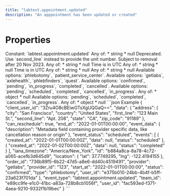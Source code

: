 ```yaml
---
title: "labtest.appointment.updated"
description: "An apppointment has been updated or created"
---
```

# Properties
<ResponseField name="event_type" type="const string" required="true">
Constant: `labtest.appointment.updated`
</ResponseField>
<ResponseField name="team_id" type="string" required="true">
</ResponseField>
<ResponseField name="user_id" type="string" required="true">
</ResponseField>
<ResponseField name="client_user_id" type="string" required="true">
</ResponseField>
<ResponseField name="data" type="ClientFacingAppointment" required="true">
<Expandable title="ClientFacingAppointment" defaultOpen="true">
<ResponseField name="id" type="string" required="true">
</ResponseField>
<ResponseField name="user_id" type="string" required="true">
</ResponseField>
<ResponseField name="order_id" type="string" required="true">
</ResponseField>
<ResponseField name="address" type="USAddress" required="true">
<Expandable title="USAddress" defaultOpen="true">
<ResponseField name="first_line" type="string" required="true">
</ResponseField>
<ResponseField name="second_line" type="anyOf | null">
Any of:
* string
* null
</ResponseField>
<ResponseField name="city" type="string" required="true">
</ResponseField>
<ResponseField name="state" type="string" required="true">
</ResponseField>
<ResponseField name="zip_code" type="string" required="true">
</ResponseField>
<ResponseField name="unit" type="anyOf | null" deprecated>
Deprecated. Use `second_line` instead to provide the unit number. Subject to removal after 20 Nov 2023.
Any of:
* string
* null
</ResponseField>
</Expandable>
</ResponseField>
<ResponseField name="location" type="LngLat" required="true">
<Expandable title="LngLat" defaultOpen="true">
<ResponseField name="lng" type="number" required="true">
</ResponseField>
<ResponseField name="lat" type="number" required="true">
</ResponseField>
</Expandable>
</ResponseField>
<ResponseField name="start_at" type="anyOf" required="true">
Time is in UTC
Any of:
* string
* null
</ResponseField>
<ResponseField name="end_at" type="anyOf" required="true">
Time is in UTC
Any of:
* string
* null
</ResponseField>
<ResponseField name="iana_timezone" type="anyOf | null">
Any of:
* string
* null
</ResponseField>
<ResponseField name="type" type="enum<string>" required="true">
Available options: `phlebotomy`, `patient_service_center`.
</ResponseField>
<ResponseField name="provider" type="enum<string>" required="true">
Available options: `getlabs`, `axlehealth`, `phlebfinders`, `quest`.
</ResponseField>
<ResponseField name="status" type="enum<string>" required="true">
Available options: `confirmed`, `pending`, `in_progress`, `completed`, `cancelled`.
</ResponseField>
<ResponseField name="provider_id" type="string" required="true">
</ResponseField>
<ResponseField name="can_reschedule" type="boolean" required="true">
</ResponseField>
<ResponseField name="event_status" type="enum<string>" required="true">
Available options: `pending`, `scheduled`, `completed`, `cancelled`, `in_progress`.
</ResponseField>
<ResponseField name="event_data" type="anyOf | null">
Any of:
* object
* null
</ResponseField>
<ResponseField name="events" type="ClientFacingAppointmentEvent[]" required="true">
<Expandable title="Item Schema: ClientFacingAppointmentEvent" defaultOpen="true">
<ResponseField name="created_at" type="string" required="true">
</ResponseField>
<ResponseField name="status" type="enum<string>" required="true">
Available options: `pending`, `scheduled`, `completed`, `cancelled`, `in_progress`.
</ResponseField>
<ResponseField name="data" type="anyOf | null">
Any of:
* object
* null
</ResponseField>
</Expandable>
</ResponseField>
</Expandable>
</ResponseField>
<ResponseExample>
```json Example
{
  "client_user_id": "3Zru4O8cBEiwGTsXgUQGaQ==",
  "data": {
    "address": {
      "city": "San Francisco",
      "country": "United States",
      "first_line": "123 Main St.",
      "second_line": "Apt. 208",
      "state": "CA",
      "zip_code": "91189"
    },
    "can_reschedule": true,
    "end_at": "2022-01-01T00:00:00",
    "event_data": {
      "description": "Metadata field containing provider specific data, like cancellation reason or origin"
    },
    "event_status": "scheduled",
    "events": [
      {
        "created_at": "2022-01-01T00:00:00Z",
        "data": null,
        "status": "scheduled"
      },
      {
        "created_at": "2022-01-02T00:00:00Z",
        "data": null,
        "status": "completed"
      }
    ],
    "iana_timezone": "America/New_York",
    "id": "b884a8ca-8a78-4c72-a065-acefb3d645d9",
    "location": {
      "lat": 37.7749295,
      "lng": -122.4194155
    },
    "order_id": "736b89f5-6b22-47d5-a8e6-dd40c4519491",
    "provider": "getlabs",
    "provider_id": "123",
    "start_at": "2022-01-01T00:00:00",
    "status": "confirmed",
    "type": "phlebotomy",
    "user_id": "e375b010-24bb-4b4f-b5ff-23a623f701da"
  },
  "event_type": "labtest.appointment.updated",
  "team_id": "e89cc9fe-e1c0-41bc-a83a-728b8cb1056f",
  "user_id": "fac593ed-f371-4aea-9210-9332f1b19bec"
}
```
</ResponseExample>
